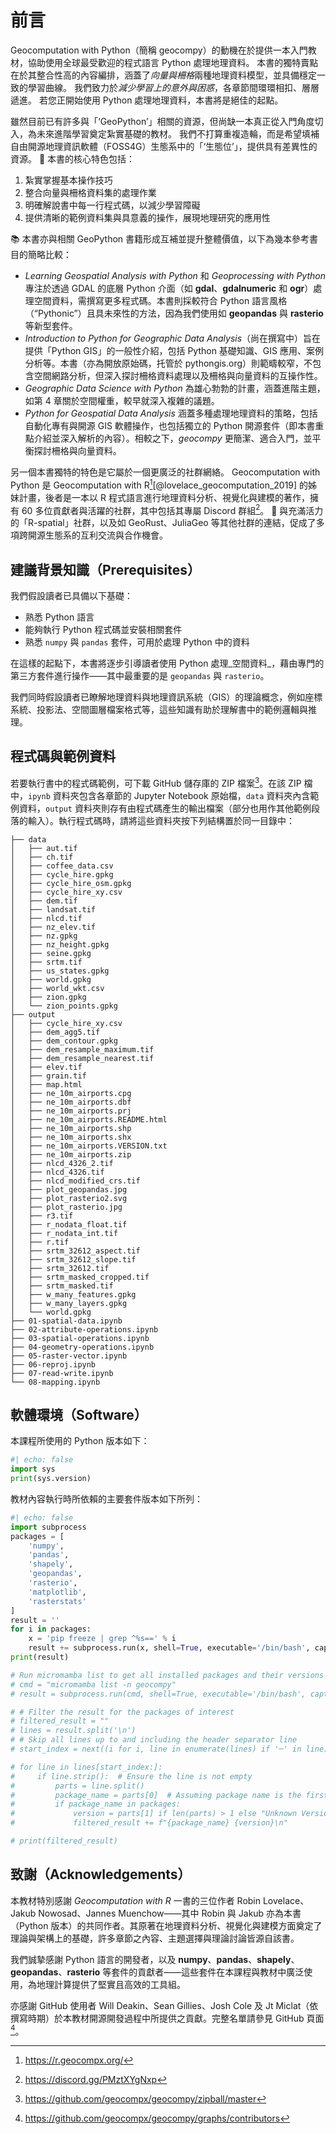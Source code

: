 
# 前言 {.unnumbered}
Geocomputation with Python（簡稱 geocompy）的動機在於提供一本入門教材，協助使用全球最受歡迎的程式語言 Python 處理地理資料。
本書的獨特賣點在於其整合性高的內容編排，涵蓋了*向量與柵格*兩種地理資料模型，並具備穩定一致的學習曲線。
我們致力於*減少學習上的意外與困惑*，各章節間環環相扣、層層遞進。
若您正開始使用 Python 處理地理資料，本書將是絕佳的起點。


雖然目前已有許多與「'GeoPython'」相關的資源，但尚缺一本真正從入門角度切入，為未來進階學習奠定紮實基礎的教材。
我們不打算重複造輪，而是希望填補自由開源地理資訊軟體（FOSS4G）生態系中的「'生態位'」，提供具有差異性的資源。
📌 本書的核心特色包括：

1. 紮實掌握基本操作技巧
2. 整合向量與柵格資料集的處理作業
3. 明確解說書中每一行程式碼，以減少學習障礙
<!-- 4.  Exercises at the end of each chapter with reproducible and open solutions -->
4. 提供清晰的範例資料集與具意義的操作，展現地理研究的應用性


📚 本書亦與相關 GeoPython 書籍形成互補並提升整體價值，以下為幾本參考書目的簡略比較：

- _Learning Geospatial Analysis with Python_ 和 _Geoprocessing with Python_ 專注於透過 GDAL 的底層 Python 介面（如 **gdal**、**gdalnumeric** 和 **ogr**）處理空間資料，需撰寫更多程式碼。本書則採較符合 Python 語言風格（"Pythonic"）且具未來性的方法，因為我們使用如 **geopandas** 與 **rasterio** 等新型套件。
- _Introduction to Python for Geographic Data Analysis_（尚在撰寫中）旨在提供「Python GIS」的一般性介紹，包括 Python 基礎知識、GIS 應用、案例分析等。本書（亦為開放原始碼，托管於 pythongis.org）則範疇較窄，不包含空間網路分析，但深入探討柵格資料處理以及柵格與向量資料的互操作性。
- _Geographic Data Science with Python_ 為雄心勃勃的計畫，涵蓋進階主題，如第 4 章關於空間權重，較早就深入複雜的議題。
- _Python for Geospatial Data Analysis_ 涵蓋多種處理地理資料的策略，包括自動化專有與開源 GIS 軟體操作，也包括獨立的 Python 開源套件（即本書重點介紹並深入解析的內容）。相較之下，_geocompy_ 更簡潔、適合入門，並平衡探討柵格與向量資料。

[^book_1]: [https://www.packtpub.com/product/learning-geospatial-analysis-with-python/9781783281138](https://www.packtpub.com/product/learning-geospatial-analysis-with-python/9781783281138)

[^book_2]: [https://www.manning.com/books/geoprocessing-with-python](https://www.manning.com/books/geoprocessing-with-python)

[^book_3]: [https://pythongis.org](https://pythongis.org)

[^book_4]: [https://geographicdata.science/book/intro.html](https://geographicdata.science/book/intro.html)

[^book_5]: [https://www.oreilly.com/library/view/python-for-geospatial/9781098104788/](https://www.oreilly.com/library/view/python-for-geospatial/9781098104788/)

另一個本書獨特的特色是它屬於一個更廣泛的社群網絡。 
Geocomputation with Python 是 Geocomputation with R[^geocompr][@lovelace_geocomputation_2019] 的姊妹計畫，後者是一本以 R 程式語言進行地理資料分析、視覺化與建模的著作，擁有 60 多位貢獻者與活躍的社群，其中包括其專屬 Discord 群組[^geocompr_discord]。
📡 與充滿活力的「R-spatial」社群，以及如 GeoRust、JuliaGeo 等其他社群的連結，促成了多項跨開源生態系的互利交流與合作機會。

[^geocompr]: [https://r.geocompx.org/](https://r.geocompx.org/)

[^geocompr_discord]: [https://discord.gg/PMztXYgNxp](https://discord.gg/PMztXYgNxp)

## 建議背景知識（Prerequisites）

我們假設讀者已具備以下基礎：

- 熟悉 Python 語言
- 能夠執行 Python 程式碼並安裝相關套件
- 熟悉 `numpy` 與 `pandas` 套件，可用於處理 Python 中的資料

在這樣的起點下，本書將逐步引導讀者使用 Python 處理_空間資料_，藉由專門的第三方套件進行操作——其中最重要的是 `geopandas` 與 `rasterio`。

我們同時假設讀者已瞭解地理資料與地理資訊系統（GIS）的理論概念，例如座標系統、投影法、空間圖層檔案格式等，這些知識有助於理解書中的範例邏輯與推理。


## 程式碼與範例資料

若要執行書中的程式碼範例，可下載 GitHub 儲存庫的 ZIP 檔案[^book_data_zip]。在該 ZIP 檔中，`ipynb` 資料夾包含各章節的 Jupyter Notebook 原始檔，`data` 資料夾內含範例資料，`output` 資料夾則存有由程式碼產生的輸出檔案（部分也用作其他範例段落的輸入）。執行程式碼時，請將這些資料夾按下列結構置於同一目錄中：

[^book_data_zip]: [https://github.com/geocompx/geocompy/zipball/master](https://github.com/geocompx/geocompy/zipball/master)

```text
├── data
│   ├── aut.tif
│   ├── ch.tif
│   ├── coffee_data.csv
│   ├── cycle_hire.gpkg
│   ├── cycle_hire_osm.gpkg
│   ├── cycle_hire_xy.csv
│   ├── dem.tif
│   ├── landsat.tif
│   ├── nlcd.tif
│   ├── nz_elev.tif
│   ├── nz.gpkg
│   ├── nz_height.gpkg
│   ├── seine.gpkg
│   ├── srtm.tif
│   ├── us_states.gpkg
│   ├── world.gpkg
│   ├── world_wkt.csv
│   ├── zion.gpkg
│   └── zion_points.gpkg
├── output
│   ├── cycle_hire_xy.csv
│   ├── dem_agg5.tif
│   ├── dem_contour.gpkg
│   ├── dem_resample_maximum.tif
│   ├── dem_resample_nearest.tif
│   ├── elev.tif
│   ├── grain.tif
│   ├── map.html
│   ├── ne_10m_airports.cpg
│   ├── ne_10m_airports.dbf
│   ├── ne_10m_airports.prj
│   ├── ne_10m_airports.README.html
│   ├── ne_10m_airports.shp
│   ├── ne_10m_airports.shx
│   ├── ne_10m_airports.VERSION.txt
│   ├── ne_10m_airports.zip
│   ├── nlcd_4326_2.tif
│   ├── nlcd_4326.tif
│   ├── nlcd_modified_crs.tif
│   ├── plot_geopandas.jpg
│   ├── plot_rasterio2.svg
│   ├── plot_rasterio.jpg
│   ├── r3.tif
│   ├── r_nodata_float.tif
│   ├── r_nodata_int.tif
│   ├── r.tif
│   ├── srtm_32612_aspect.tif
│   ├── srtm_32612_slope.tif
│   ├── srtm_32612.tif
│   ├── srtm_masked_cropped.tif
│   ├── srtm_masked.tif
│   ├── w_many_features.gpkg
│   ├── w_many_layers.gpkg
│   └── world.gpkg
├── 01-spatial-data.ipynb
├── 02-attribute-operations.ipynb
├── 03-spatial-operations.ipynb
├── 04-geometry-operations.ipynb
├── 05-raster-vector.ipynb
├── 06-reproj.ipynb
├── 07-read-write.ipynb
└── 08-mapping.ipynb
```

## 軟體環境（Software）

本課程所使用的 Python 版本如下：  

```python
#| echo: false
import sys
print(sys.version)
```

教材內容執行時所依賴的主要套件版本如下所列：

```python
#| echo: false
import subprocess
packages = [
    'numpy',
    'pandas',
    'shapely',
    'geopandas',
    'rasterio',
    'matplotlib',
    'rasterstats'
]
result = ''
for i in packages:
    x = 'pip freeze | grep ^%s==' % i
    result += subprocess.run(x, shell=True, executable='/bin/bash', capture_output=True, text=True).stdout
print(result)

# Run micromamba list to get all installed packages and their versions
# cmd = "micromamba list -n geocompy"
# result = subprocess.run(cmd, shell=True, executable='/bin/bash', capture_output=True, text=True).stdout

# # Filter the result for the packages of interest
# filtered_result = ""
# lines = result.split('\n')
# # Skip all lines up to and including the header separator line
# start_index = next((i for i, line in enumerate(lines) if '─' in line), -1) + 1

# for line in lines[start_index:]:
#     if line.strip():  # Ensure the line is not empty
#         parts = line.split()
#         package_name = parts[0]  # Assuming package name is the first element
#         if package_name in packages:
#             version = parts[1] if len(parts) > 1 else "Unknown Version"
#             filtered_result += f"{package_name} {version}\n"

# print(filtered_result)
```

## 致謝（Acknowledgements）

本教材特別感謝 _Geocomputation with R_ 一書的三位作者 Robin Lovelace、Jakub Nowosad、Jannes Muenchow——其中 Robin 與 Jakub 亦為本書（Python 版本）的共同作者。其原著在地理資料分析、視覺化與建模方面奠定了理論與架構上的基礎，許多章節之內容、主題選擇與理論討論皆源自該書。

我們誠摯感謝 Python 語言的開發者，以及 **numpy**、**pandas**、**shapely**、**geopandas**、**rasterio** 等套件的貢獻者——這些套件在本課程與教材中廣泛使用，為地理計算提供了堅實且高效的工具組。

亦感謝 GitHub 使用者 Will Deakin、Sean Gillies、Josh Cole 及 Jt Miclat（依撰寫時期）於本教材開源開發過程中所提供之貢獻。完整名單請參見 GitHub 頁面[^github_contributors]。

[^github_contributors]: [https://github.com/geocompx/geocompy/graphs/contributors](https://github.com/geocompx/geocompy/graphs/contributors)
